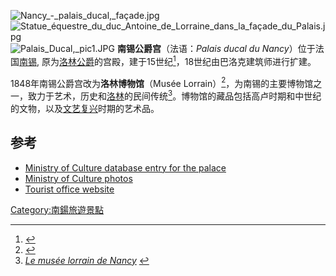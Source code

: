 {{Coord|48|41|49|N|6|10|49|E|region:FR_type:landmark|display=title}}
[[File:Nancy_-_palais_ducal,_façade.jpg|thumb]] 
[[File:Statue_équestre_du_duc_Antoine_de_Lorraine_dans_la_façade_du_Palais.jpg|thumb]]
[[File:Palais_Ducal,_pic1.JPG|thumb]]
'''南锡公爵宫'''（法语：''Palais ducal du Nancy''）位于法国[[南锡|南锡]], 原为[[洛林公国|洛林公爵]]的宫殿，建于15世纪<ref>{{Cite web |url=http://www.eupedia.com/france/nancy.shtml |title=Eupedia - Nancy |accessdate=2016-05-07 |archive-date=2016-03-31 |archive-url=https://web.archive.org/web/20160331115432/http://www.eupedia.com/france/nancy.shtml |dead-url=no }}</ref>，18世纪由巴洛克建筑师进行扩建。

1848年南锡公爵宫改为'''洛林博物馆'''（Musée Lorrain）<ref>{{Cite web |url=http://www.cheminsdememoire.gouv.fr/page/affichelieu.php?idLang=en&idLieu=1686 |title=Musee Lorrain |accessdate=2016-05-07 |archive-date=2016-03-06 |archive-url=https://web.archive.org/web/20160306143628/http://www.cheminsdememoire.gouv.fr/page/affichelieu.php?idLang=en&idLieu=1686 |dead-url=no }}</ref>，为南锡的主要博物馆之一，致力于艺术，历史和[[洛林|洛林]]的民间传统<ref>[http://www.ot-nancy.fr/musees/lorrain.php ''Le musée lorrain de Nancy''] {{Wayback|url=http://www.ot-nancy.fr/musees/lorrain.php |date=20120219020324 }} {{fr icon}}</ref>。博物馆的藏品包括高卢时期和中世纪的文物，以及[[文艺复兴|文艺复兴]]时期的艺术品。 

==参考==
{{reflist}}
* [http://www.culture.gouv.fr/public/mistral/merimee_fr?ACTION=CHERCHER&FIELD_1=REF&VALUE_1=PA00106304 Ministry of Culture database entry for the palace]{{Wayback|url=http://www.culture.gouv.fr/public/mistral/merimee_fr?ACTION=CHERCHER&FIELD_1=REF&VALUE_1=PA00106304 |date=20160318033929 }} {{fr icon}}
* [http://www.culture.gouv.fr/public/mistral/memoire_fr?ACTION=CHERCHER&FIELD_5=LBASE&VALUE_5=PA00106304 Ministry of Culture photos]{{Wayback|url=http://www.culture.gouv.fr/public/mistral/memoire_fr?ACTION=CHERCHER&FIELD_5=LBASE&VALUE_5=PA00106304 |date=20121105145708 }}
* [https://web.archive.org/web/20130702032331/http://www.nancy-tourisme.fr/nancy-tourism/home/ Tourist office website]  {{en icon}}

[[Category:南鍚旅遊景點|Category:南鍚旅遊景點]]